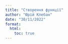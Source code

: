 ```yaml
---
title: "Створення функції"
author: "Юрій Клебан"
date: "30/11/2022"
format:
  html:
    toc: true
---
```


